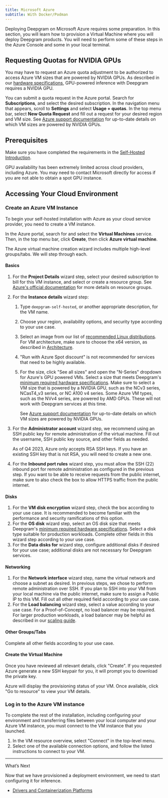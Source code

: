 ```yaml
---
title: Microsoft Azure
subtitle: With Docker/Podman
---
```



Deploying Deepgram on Microsoft Azure requires some preparation. In this section, you will learn how to provision a Virtual Machine where you will deploy Deepgram products. You will need to perform some of these steps in the Azure Console and some in your local terminal.

## Requesting Quotas for NVIDIA GPUs

You may have to request an Azure quota adjustment to be authorized to access Azure VM sizes that are powered by NVIDIA GPUs. As described in our [hardware specifications](/docs/self-hosted-deployment-environments#engine), GPU-powered inference with Deepgram requires a NVIDIA GPU.

You can submit a quota request in the Azure portal. Search for **Subscriptions**, and select the desired subscription. In the navigation menu that appears, scroll to **Settings** and select **Usage + quotas**. In the top menu bar, select **New Quota Request** and fill out a request for your desired region and VM size. See [Azure support documentation](https://learn.microsoft.com/en-us/azure/virtual-machines/sizes-gpu) for up-to-date details on which VM sizes are powered by NVIDIA GPUs.

## Prerequisites

Make sure you have completed the requirements in the [Self-Hosted Introduction](/docs/self-hosted-introduction#prerequisites).

GPU availability has been extremely limited across cloud providers, including Azure. You may need to contact Microsoft directly for access if you are not able to obtain a spot GPU instance.

## Accessing Your Cloud Environment

### Create an Azure VM Instance

​To begin your self-hosted installation with Azure as your cloud service provider, you need to create a VM instance.

In the Azure portal, search for and select the **Virtual Machines** service. Then, in the top menu bar, click **Create**, then click **Azure virtual machine**.

The Azure virtual machine creation wizard includes multiple high-level groups/tabs. We will step through each.

#### Basics

1. For the **Project Details** wizard step, select your desired subscription to bill for this VM instance, and select or create a resource group. See [Azure's official documentation](https://learn.microsoft.com/en-us/azure/azure-resource-manager/management/manage-resource-groups-portal) for more details on resource groups.

2. For the **Instance details** wizard step:

   1. Type `deepgram-self-hosted`, or another appropriate description, for the VM name.
   2. Choose your region, availability options, and security type according to your use case.
   3. Select an image from our list of [recommended Linux distributions](/docs/self-hosted-deployment-environments#operating-system). For VM architecture, make sure to choose the x64 version, as described in [Architecture](/docs/self-hosted-deployment-environments#architecture).
   4. "Run with Azure Spot discount" is not recommended for services that need to be highly available.
   5. For the size, click "See all sizes" and open the "N-Series" dropdown for Azure's GPU powered VMs. Select a size that meets Deepgram's [minimum required hardware specifications](/docs/self-hosted-deployment-environments#engine).
      <Warning>
        Make sure to select a VM size that is powered by a NVIDIA GPU, such as the NCv3 series, NCasT4\_v3 series, or NC A100 v4 series. Some Azure VM types, such as the NVv4 series, are powered by AMD GPUs. These will not work with Deepgram services at this time.

        See [Azure support documentation](https://learn.microsoft.com/en-us/azure/virtual-machines/sizes-gpu) for up-to-date details on which VM sizes are powered by NVIDIA GPUs.
      </Warning>

3. For the **Administrator account** wizard step, we recommend using an SSH public key for remote administration of the virtual machine. Fill out the username, SSH public key source, and other fields as needed.

   <Info>
     As of Q4 2023, Azure only accepts RSA SSH keys. If you have an existing SSH key that is not RSA, you will need to create a new one.
   </Info>

4. For the **Inbound port rules** wizard step, you must allow the SSH (22) inbound port for remote administration as configured in the previous step. If you want to be able to receive requests from the public internet, make sure to also check the box to allow HTTPS traffic from the public internet.

#### Disks

1. For the **VM disk encryption** wizard step, check the box according to your use case. It is recommended to become familiar with the performance and security ramifications of this option.
2. For the **OS disk** wizard step, select an OS disk size that meets Deepgram's [minimum required hardware specifications](/docs/configure-your-private-cloud-environment#hardware-specifications). Select a disk type suitable for production workloads. Complete other fields in this wizard step according to your use case.
3. For the **Data disks for** wizard step, configure additional disks if desired for your use case; additional disks are not necessary for Deepgram services.

#### Networking

1. For the **Network interface** wizard step, name the virtual network and choose a subnet as desired. In previous steps, we chose to perform remote administration over SSH. If you plan to SSH into your VM from your local machine via the public internet, make sure to assign a Public IP to this VM. Fill out all other required field according to your use case.
2. For the **Load balancing** wizard step, select a value according to your use case. For a Proof-of-Concept, no load balancer may be required. For larger production workloads, a load balancer may be helpful as described in our [scaling guide](/docs/autoscaling-best-practices).

#### Other Groups/Tabs

Complete all other fields according to your use case.

#### Create the Virtual Machine

Once you have reviewed all relevant details, click "Create". If you requested Azure generate a new SSH keypair for you, it will prompt you to download the private key.

Azure will display the provisioning status of your VM. Once available, click "Go to resource" to view your VM details.

### Log in to the Azure VM instance

To complete the rest of the installation, including configuring your environment and transferring files between your local computer and your Azure VM instance, you must connect to the VM instance that you launched.

1. In the VM resource overview, select "Connect" in the top-level menu.
2. Select one of the available connection options, and follow the listed instructions to connect to your VM.

***

What’s Next

Now that we have provisioned a deployment environment, we need to start configuring it for inference.

* [Drivers and Containerization Platforms](/docs/drivers-and-containerization-platforms)
